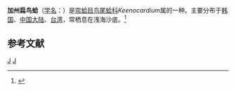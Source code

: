 {{Speciesbox
| taxon = Clinocardium californiense
| binomial_authority = (Deshayes, 1839)
}}
'''加州扁鸟蛤'''（[[学名|学名]]：{{lang|la|'''''Keenocardium californiense'''''}}）是[[帘蛤目|帘蛤目]][[鸟尾蛤科|鸟尾蛤科]]''Keenocardium''属的一种。主要分布于[[韩国|韩国]]、[[中国大陆|中国大陆]]、[[台湾|台湾]]，常栖息在浅海沙底。<ref>{{cite web|url=http://shell.sinica.edu.tw/chinese/shellbase_detail.php?science_no=3444|title=国际贝库：加州扁鸟蛤|publisher=台湾贝类资料库|accessdate=2009-08-11|archive-date=2016-03-04|archive-url=https://web.archive.org/web/20160304102133/http://shell.sinica.edu.tw/chinese/shellbase_detail.php?science_no=3444|dead-url=no}}</ref>

== 参考文献 ==
{{reflist}}
{{Taxonbar|from=Q13374926}}

[[Category:扁鳥蛤亞科|J]]
[[Category:_1839年描述的动物|J]]